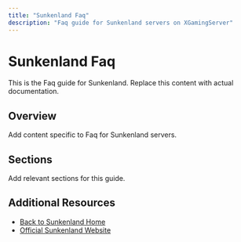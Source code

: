 ```yaml
---
title: "Sunkenland Faq"
description: "Faq guide for Sunkenland servers on XGamingServer"
---
```


# Sunkenland Faq

This is the Faq guide for Sunkenland. Replace this content with actual documentation.

## Overview

Add content specific to Faq for Sunkenland servers.

## Sections

Add relevant sections for this guide.

## Additional Resources

- [Back to Sunkenland Home](./index)
- [Official Sunkenland Website](https://example.com)

